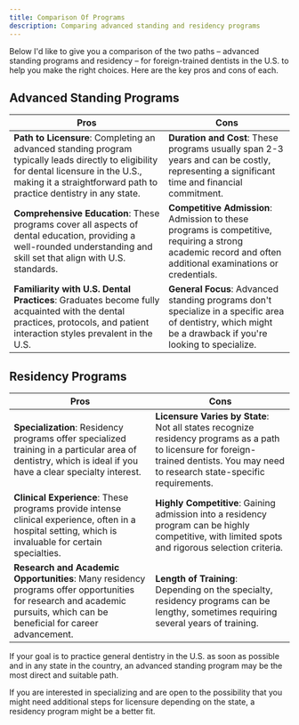 ```yaml
---
title: Comparison Of Programs
description: Comparing advanced standing and residency programs
---
```


Below I'd like to give you a comparison of the two paths – advanced standing
programs and residency – for foreign-trained dentists in the U.S. to help you
make the right choices. Here are the key pros and cons of each.

## Advanced Standing Programs

| Pros                                                                                                                                                                                                          | Cons                                                                                                                                                        |
| ------------------------------------------------------------------------------------------------------------------------------------------------------------------------------------------------------------- | ----------------------------------------------------------------------------------------------------------------------------------------------------------- |
| **Path to Licensure**: Completing an advanced standing program typically leads directly to eligibility for dental licensure in the U.S., making it a straightforward path to practice dentistry in any state. | **Duration and Cost**: These programs usually span 2-3 years and can be costly, representing a significant time and financial commitment.                   |
| **Comprehensive Education**: These programs cover all aspects of dental education, providing a well-rounded understanding and skill set that align with U.S. standards.                                       | **Competitive Admission**: Admission to these programs is competitive, requiring a strong academic record and often additional examinations or credentials. |
| **Familiarity with U.S. Dental Practices**: Graduates become fully acquainted with the dental practices, protocols, and patient interaction styles prevalent in the U.S.                                      | **General Focus**: Advanced standing programs don't specialize in a specific area of dentistry, which might be a drawback if you're looking to specialize.  |

## Residency Programs

| Pros                                                                                                                                                                     | Cons                                                                                                                                                                                  |
| ------------------------------------------------------------------------------------------------------------------------------------------------------------------------ | ------------------------------------------------------------------------------------------------------------------------------------------------------------------------------------- |
| **Specialization**: Residency programs offer specialized training in a particular area of dentistry, which is ideal if you have a clear specialty interest.              | **Licensure Varies by State**: Not all states recognize residency programs as a path to licensure for foreign-trained dentists. You may need to research state-specific requirements. |
| **Clinical Experience**: These programs provide intense clinical experience, often in a hospital setting, which is invaluable for certain specialties.                   | **Highly Competitive**: Gaining admission into a residency program can be highly competitive, with limited spots and rigorous selection criteria.                                     |
| **Research and Academic Opportunities**: Many residency programs offer opportunities for research and academic pursuits, which can be beneficial for career advancement. | **Length of Training**: Depending on the specialty, residency programs can be lengthy, sometimes requiring several years of training.                                                 |

<Aside>

If your goal is to practice general dentistry in the U.S. as soon as possible
and in any state in the country, an advanced standing program may be the most
direct and suitable path.

If you are interested in specializing and are open to the possibility that you
might need additional steps for licensure depending on the state, a residency
program might be a better fit.

</Aside>
